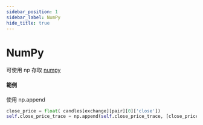 ```yaml
---
sidebar_position: 1
sidebar_label: NumPy
hide_title: true
---
```



# NumPy

可使用 np 存取 [numpy](http://www.numpy.org/)

#### 範例

使用 np.append

```python
close_price = float( candles[exchange][pair][0]['close'])
self.close_price_trace = np.append(self.close_price_trace, [close_price])
```

